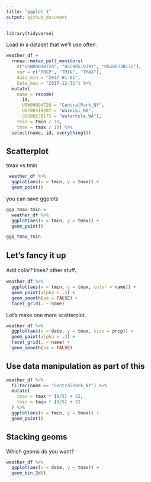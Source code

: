 ```yaml
---
title: "ggplot 1"
output: github_document
---
```


```r
library(tidyverse)
```

Load in a dataset that we'll use often.

```r
weather_df = 
  rnoaa::meteo_pull_monitors(
    c("USW00094728", "USC00519397", "USS0023B17S"),
    var = c("PRCP", "TMIN", "TMAX"), 
    date_min = "2017-01-01",
    date_max = "2017-12-31") %>%
  mutate(
    name = recode(
      id, 
      USW00094728 = "CentralPark_NY", 
      USC00519397 = "Waikiki_HA",
      USS0023B17S = "Waterhole_WA"),
    tmin = tmin / 10,
    tmax = tmax / 10) %>%
  select(name, id, everything())
```



## Scatterplot

tmax vs tmin

```r
 weather_df %>% 
  ggplot(aes(x = tmin, y = tmax)) +
  geom_point()
```

you can save ggplots

```r
ggp_tmax_tmin = 
  weather_df %>% 
  ggplot(aes(x = tmin, y = tmax)) +
  geom_point()

ggp_tmax_tmin
```


## Let's fancy it up

Add color? lines? other stuff、

```r
weather_df %>% 
  ggplot(aes(x = tmin, y = tmax, color = name)) +
  geom_point(alpha = .3) +
  geom_smooth(se = FALSE) +
  facet_grid(. ~ name)
```

Let's make one more scatterplot.

```r
weather_df %>% 
  ggplot(aes(x = date, y = tmax, size = prcp)) +
  geom_point(alpha = .3) +
  facet_grid(. ~ name) + 
  geom_smooth(se = FALSE)
```

## Use data manipulation as part of this

```r
weather_df %>% 
  filter(name == "CentralPark_NY") %>% 
  mutate(
    tmax = tmax * (9/5) + 32,
    tmin = tmin * (9/5) + 32
  ) %>% 
  ggplot(aes(x = tmin, y = tmax)) +
  geom_point()
```


## Stacking geoms

Which geoms do you want?

```r
weather_df %>% 
  ggplot(aes(x = date, y = tmax)) +
  geom_bin_2d()
```




